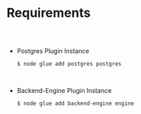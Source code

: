 
<Meta />



# Requirements

##

<br/>

* Postgres Plugin Instance
    
    ```bash
    $ node glue add postgres postgres
    ```

<br/>

* Backend-Engine Plugin Instance
    
    ```bash
    $ node glue add backend-engine engine
    ```
  